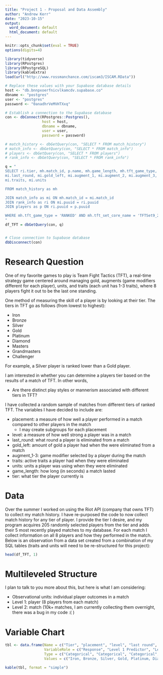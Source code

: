 ```yaml
---
title: "Project 1 - Proposal and Data Assembly"
author: "Andrew Kerr"
date: "2023-10-15"
output:
  word_document: default
  html_document: default
---
```


```r
knitr::opts_chunk$set(eval = TRUE)
options(digits=4)
```

```r
library(tidyverse)
library(RPostgres)
library(RPostgreSQL)
library(kableExtra)
load(url("http://www.rossmanchance.com/iscam3/ISCAM.RData"))
```

```r
# Replace these values with your Supabase database details
host <- "db.bnnpxoerfnicvlkamcdv.supabase.co"
dbname <- "postgres"
user <- "postgres"
password <- "0anadhrVeMVHTXxq"

# Establish a connection to the Supabase database
con <- dbConnect(RPostgres::Postgres(), 
                 host = host, 
                 dbname = dbname, 
                 user = user, 
                 password = password)

# match_history <- dbGetQuery(con, "SELECT * FROM match_history")
# match_info <- dbGetQuery(con, "SELECT * FROM match_info")
# players <- dbGetQuery(con, "SELECT * FROM players")
# rank_info <- dbGetQuery(con, "SELECT * FROM rank_info")

q = "
SELECT ri.tier, mh.match_id, p.name, mh.game_length, mh.tft_game_type, mi.placement, mi.level, 
mi.last_round, mi.gold_left, mi.augment_1, mi.augment_2, mi.augment_3, 
mi.traits, mi.units

FROM match_history as mh

JOIN match_info as mi ON mh.match_id = mi.match_id
JOIN rank_info as ri ON mi.puuid = ri.puuid
JOIN players as p ON ri.puuid = p.puuid

WHERE mh.tft_game_type = 'RANKED' AND mh.tft_set_core_name = 'TFTSet9_2'
"
df_TFT = dbGetQuery(con, q)


# Close connection to Supabase database
dbDisconnect(con)
```

# Research Question

One of my favorite games to play is Team Fight Tactics (TFT), a real-time 
strategy game centered around managing gold, augments (game modifiers different 
for each player), units, and traits (each unit has 1-3 traits), where 8 players 
fight it out to be the last one standing. 

One method of measuring the skill of a player is by looking at their tier. 
The tiers in TFT go as follows (from lowest to highest):

  + Iron
  + Bronze
  + Silver
  + Gold
  + Platinum
  + Diamond
  + Masters
  + Grandmasters
  + Challenger

For example, a Silver player is ranked lower than a Gold player.

I am interested in whether you can determine a players tier based on the results
of a match of TFT. In other words,

  + Are there distinct play styles or mannerism associated with different tiers 
  in TFT?

I have collected a random sample of matches from different tiers of ranked TFT.
The variables I have decided to include are:

  + placement: a measure of how well a player performed in a match compared to 
  other players in the match
    - I may create subgroups for each placement 
  + level: a measure of how well strong a player was in a match
  + last_round: what round a player is eliminated from a match
  + gold_left: amount of gold a player had when the were eliminated from a match
  + augment_1-3: game modifier selected by a player during the match
  + traits: active traits a player had when they were eliminated
  + units: units a player was using when they were eliminated
  + game_length: how long (in seconds) a match lasted
  + tier: what tier the player currently is

# Data

Over the summer I worked on using the Riot API (company that owns TFT) to 
collect my match history. I have re-purposed the code to now collect match
history for any tier of player. I provide the tier I desire, and my program 
acquires 205 randomly selected players from the tier and adds their 5 most 
recently played matches to my database. For each match I collect information
on all 8 players and how they performed in the match. Below is an observation 
from a data set created from a combination of my SQL tables (traits and units 
will need to be re-structured for this project):

```r
head(df_TFT, 1)
```

# Multileveled Structure

I plan to talk to you more about this, but here is what I am considering:

  + Observational units: individual player outcomes in a match
  + Level 1: player (8 players from each match)
  + Level 2: match (10k+ matches, I am currently collecting them overnight, there was a bug in my code :( ) 

# Variable Chart

```r
tbl <- data.frame(Name = c("Tier", "placement", "level", "last round", "gold left", "legend augment count", "game length", "avg unit level", "traits", "avg level"),
                  VariableRole = c("Response", "Level 1 Predictor", "Level 1 Predictor", "Level 1 Predictor", "Level 1 Predictor", "Level 1 Predictor", "Level 2 Predicotr", "Level 1 Predictor", "Level 1 Predictor", "Level 2 Predictor"),
                  Type = c("Categorical", "Categorical", "Categorical", "Categorical", "Quantitative", "Categorical", "Quantitative", "Quantitative", "Categorical", "Quantitative"),
                  Values = c("Iron, Bronze, Silver, Gold, Platinum, Diamond, Masters, Grandmasters, Challenger", "1 to 8", "1 to 10", "1 to 50", "0 to 200", "how many legend augments were chosen => 0 to 3", "0 to 3600 (seconds)", "each unit can be between level 1 and 3 => 1 to 3", "list of active traits (will dummify; total of 28)", "mean level of a match"))
```

```r
kable(tbl, format = "simple")
```
